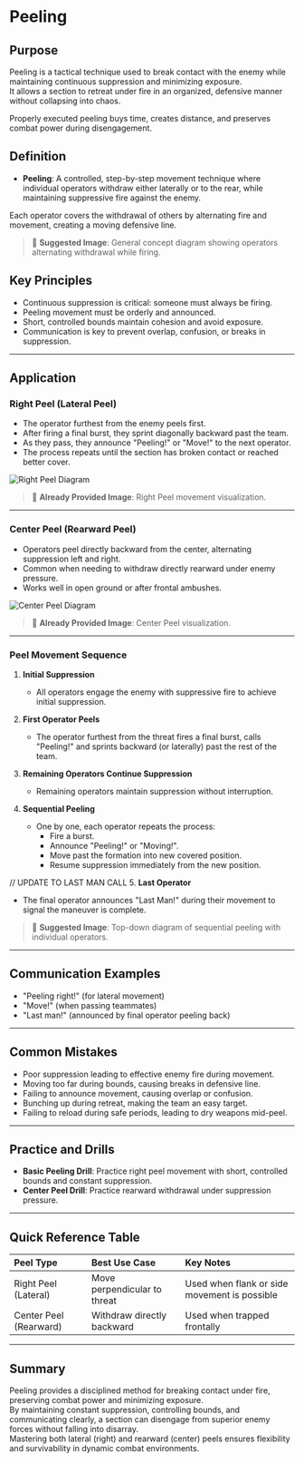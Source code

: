 
# Peeling

## Purpose

Peeling is a tactical technique used to break contact with the enemy while maintaining continuous suppression and minimizing exposure.  
It allows a section to retreat under fire in an organized, defensive manner without collapsing into chaos.

Properly executed peeling buys time, creates distance, and preserves combat power during disengagement.

## Definition

- **Peeling**: A controlled, step-by-step movement technique where individual operators withdraw either laterally or to the rear, while maintaining suppressive fire against the enemy.

Each operator covers the withdrawal of others by alternating fire and movement, creating a moving defensive line.

> 📸 **Suggested Image**: General concept diagram showing operators alternating withdrawal while firing.

## Key Principles

- Continuous suppression is critical: someone must always be firing.
- Peeling movement must be orderly and announced.
- Short, controlled bounds maintain cohesion and avoid exposure.
- Communication is key to prevent overlap, confusion, or breaks in suppression.

---

## Application

### Right Peel (Lateral Peel)

- The operator furthest from the enemy peels first.
- After firing a final burst, they sprint diagonally backward past the team.
- As they pass, they announce "Peeling!" or "Move!" to the next operator.
- The process repeats until the section has broken contact or reached better cover.

<div className='mt-4 flex flex-1 flex-col items-center justify-center'>
  <Image
    src='/peeling-right.png'
    alt='Right Peel Diagram'
    width={864}
    height={450}
  />
</div>

> 📸 **Already Provided Image**: Right Peel movement visualization.

---

### Center Peel (Rearward Peel)

- Operators peel directly backward from the center, alternating suppression left and right.
- Common when needing to withdraw directly rearward under enemy pressure.
- Works well in open ground or after frontal ambushes.

<div className='mt-4 flex flex-1 flex-col items-center justify-center'>
  <Image
    src='/peeling-center.png'
    alt='Center Peel Diagram'
    width={460}
    height={300}
  />
</div>

> 📸 **Already Provided Image**: Center Peel visualization.

---

### Peel Movement Sequence

1. **Initial Suppression**

   - All operators engage the enemy with suppressive fire to achieve initial suppression.

2. **First Operator Peels**

   - The operator furthest from the threat fires a final burst, calls "Peeling!" and sprints backward (or laterally) past the rest of the team.

3. **Remaining Operators Continue Suppression**

   - Remaining operators maintain suppression without interruption.

4. **Sequential Peeling**

   - One by one, each operator repeats the process:
     - Fire a burst.
     - Announce "Peeling!" or "Moving!".
     - Move past the formation into new covered position.
     - Resume suppression immediately from the new position.

// UPDATE TO LAST MAN CALL 5. **Last Operator**

- The final operator announces "Last Man!" during their movement to signal the maneuver is complete.

> 📸 **Suggested Image**: Top-down diagram of sequential peeling with individual operators.

---

## Communication Examples

- "Peeling right!" (for lateral movement)
- "Move!" (when passing teammates)
- "Last man!" (announced by final operator peeling back)

---

## Common Mistakes

- Poor suppression leading to effective enemy fire during movement.
- Moving too far during bounds, causing breaks in defensive line.
- Failing to announce movement, causing overlap or confusion.
- Bunching up during retreat, making the team an easy target.
- Failing to reload during safe periods, leading to dry weapons mid-peel.

---

## Practice and Drills

- **Basic Peeling Drill**: Practice right peel movement with short, controlled bounds and constant suppression.
- **Center Peel Drill**: Practice rearward withdrawal under suppression pressure.

---

## Quick Reference Table

| Peel Type              | Best Use Case                | Key Notes                                    |
| :--------------------- | :--------------------------- | :------------------------------------------- |
| Right Peel (Lateral)   | Move perpendicular to threat | Used when flank or side movement is possible |
| Center Peel (Rearward) | Withdraw directly backward   | Used when trapped frontally                  |

---

## Summary

Peeling provides a disciplined method for breaking contact under fire, preserving combat power and minimizing exposure.  
By maintaining constant suppression, controlling bounds, and communicating clearly, a section can disengage from superior enemy forces without falling into disarray.  
Mastering both lateral (right) and rearward (center) peels ensures flexibility and survivability in dynamic combat environments.
